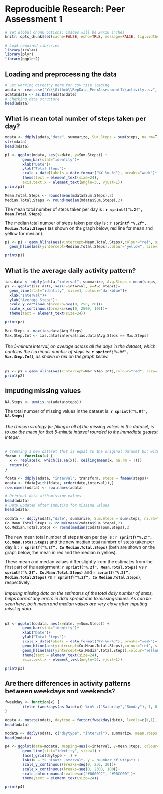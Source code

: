 # Reproducible Research: Peer Assessment 1

```r
# set global chunk options: images will be 24x10 inches
knitr::opts_chunk$set(cache=FALSE, echo=TRUE, message=FALSE, fig.width=24, fig.height=10)
```

```r
# Load required libraries
library(scales)
library(plyr)
library(ggplot2)
```


## Loading and preprocessing the data

```r
# Set working directoy here for csv file loading
adata <- read.csv("Y:\\Github\\RepData_PeerAssessment1\\activity.csv", stringsAsFactors = FALSE)
adata$date <- as.Date(adata$date)
# Checking data structure
head(adata)
```


## What is mean total number of steps taken per day?

```r
mdata <- ddply(adata,"date", summarize, Sum.Steps = sum(steps, na.rm=T))
str(mdata)
head(mdata)

p1 <- ggplot(mdata, aes(x=date, y=Sum.Steps)) + 
        geom_bar(stat="identity")+
        xlab("Date")+
        ylab("Total Steps")+
        scale_x_date(labels = date_format("%Y-%m-%d"), breaks="week")+
        theme(text = element_text(size=24),
        axis.text.x = element_text(angle=30, vjust=1)) 
print(p1)

Mean.Total.Steps <- round(mean(mdata$Sum.Steps),2)
Median.Total.Steps <- round(median(mdata$Sum.Steps),2)
```

The mean total number of steps taken per day is : **`r sprintf("%.2f", Mean.Total.Steps)`**

The median total number of steps taken per day is : **`r sprintf("%.2f", Median.Total.Steps)`**
(as shown on the graph below, red line for mean and yellow for median).

```r
p1 <- p1 + geom_hline(aes(yintercept=Mean.Total.Steps),colour="red", size=1, linetype="dashed") +
  geom_hline(aes(yintercept=Median.Total.Steps),colour="yellow", size=1, linetype="dashed")

print(p1)
```


## What is the average daily activity pattern?

```r
ias.data <- ddply(adata,"interval", summarize, Avg.Steps = mean(steps, na.rm=T))
p2 <- ggplot(ias.data, aes(x=interval, y=Avg.Steps))+ 
  geom_line(stat="identity", size=1, colour="darkblue")+
  xlab("Interval")+
  ylab("Average Steps")+
  scale_y_continuous(breaks=seq(0, 250, 20))+
  scale_x_continuous(breaks=seq(0, 2500, 100))+
  theme(text = element_text(size=24)) 

print(p2)

Max.Steps <- max(ias.data$Avg.Steps)
Max.Step.Int <- ias.data$interval[ias.data$Avg.Steps == Max.Steps]
```

###### The 5-minute interval, on average across all the days in the dataset, which contains the maximum number of steps is: **`r sprintf("%.0f", Max.Step.Int)`**, as shown in red on the graph below.

```r
p2 <- p2 + geom_vline(aes(xintercept=Max.Step.Int),colour="red", size=1, linetype="dashed")
print(p2)
```


## Imputing missing values

```r
NA.Steps <- sum(is.na(adata$steps))
```
The total number of missing values in the dataset is: **`r sprintf("%.0f", NA.Steps)`**

###### The chosen strategy for filling in all of the missing values in the dataset, is to use the mean for that 5-minute interval rounded to the immediate geatest integer.

```r
# Creating a new dataset that is equal to the original dataset but with the missing data filled in
fmean <- function(x) {
  x <- replace(x, which(is.na(x)), ceiling(mean(x, na.rm = T)))
  return(x)
}

fdata <- ddply(adata, "interval", transform, steps = fmean(steps))
odata <- fdata[with(fdata, order(date,interval)),]
row.names(odata) <- row.names(adata)

# Original data with missing values
head(adata)
# Data updated after imputing for missing values
head(odata)

codata <- ddply(odata,"date", summarize, Sum.Steps = sum(steps, na.rm=T))
Co.Mean.Total.Steps <- round(mean(codata$Sum.Steps),2)
Co.Median.Total.Steps <- round(median(codata$Sum.Steps),2)
```

The new mean total number of steps taken per day is : **`r sprintf("%.2f", Co.Mean.Total.Steps)`**
and the new median total number of steps taken per day is : **`r sprintf("%.2f", Co.Median.Total.Steps)`**
(both are shown on the graph below, the mean in red and the median in yellow).

These mean and median values differ slightly from the estimates from the first part of the assignment: **`r sprintf("%.2f", Mean.Total.Steps)`** vs **`r sprintf("%.2f", Co.Mean.Total.Steps)`** and **`r sprintf("%.2f", Median.Total.Steps)`** vs **`r sprintf("%.2f", Co.Median.Total.Steps)`**, respectively.

###### Imputing missing data on the estimates of the total daily number of steps, helps correct any errors in data spread due to missing values. As can be seen here, both mean and median values are very close after imputing missing data.

```r
p3 <- ggplot(codata, aes(x=date, y=Sum.Steps)) + 
        geom_bar(stat="identity")+
        xlab("Date")+
        ylab("Total Steps")+
        scale_x_date(labels = date_format("%Y-%m-%d"), breaks="week")+ 
        geom_hline(aes(yintercept=Co.Mean.Total.Steps),colour="red", size=1, linetype="dashed")+
        geom_hline(aes(yintercept=Co.Median.Total.Steps),colour="yellow", size=1, linetype="dashed")+
        theme(text = element_text(size=24),
        axis.text.x = element_text(angle=30, vjust=1)) 

print(p3)
```


## Are there differences in activity patterns between weekdays and weekends?

```r
fweekday <- function(x) {
        ifelse (weekdays(as.Date(x)) %in% c("Saturday","Sunday"), 1, 0)
}

odata <- mutate(odata, daytype = factor(fweekday(date), levels=c(0,1), labels=c("weekday","weekend")))
head(odata)

modata <- ddply(odata, c("daytype", "interval"), summarize, mean.steps = mean(steps, na.rm=T))
head(modata)

p4 <- ggplot(data=modata, mapping=aes(x=interval, y=mean.steps, colour=daytype)) + 
        geom_line(stat="identity", size=1) + 
        facet_grid(daytype ~ .) + 
        labs(x = "5-Minute Interval", y = "Number of Steps") + 
        scale_y_continuous(breaks=seq(0, 250, 20))+
        scale_x_continuous(breaks=seq(0, 2500, 100))+
        scale_colour_manual(values=c("#0000CC", "#00CC00"))+
        theme(text = element_text(size=24)) 

print(p4)
```

